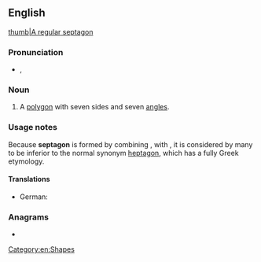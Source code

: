 ==English==
[[image:Heptagon.svg|thumb|A [[regular]] septagon]]

===Pronunciation===
* {{a|US}} {{enPR|sĕpt'əgŏn}}, {{IPA|/ˈsɛptəɡɒn/|lang=en}}

===Noun===
{{en-noun}}

# {{lb|en|proscribed}} A [[polygon]] with seven sides and seven [[angle]]s.

===Usage notes===
Because '''septagon''' is formed by combining {{der|en|la|septem||seven}}, with {{der|en|grc|γωνία||angle}}, it is considered by many to be inferior to the normal synonym [[heptagon]], which has a fully Greek etymology.

====Translations====
{{trans-top|polygon with seven sides and six angles}}
{{trans-mid}}
* German: {{t|de|Septagon|n}}
{{trans-bottom}}

===Anagrams===
* {{anagrams|en|a=aegnopst|eptagons|gone past|pontages}}

[[Category:en:Shapes]]